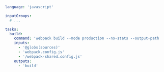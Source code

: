 ```yaml title="<project>/moon.yml" {10}
language: 'javascript'

inputGroups:
  # ...

tasks:
  build:
    command: 'webpack build --mode production --no-stats --output-path @out(0)'
    inputs:
      - '@globs(sources)'
      - 'webpack.config.js'
      - '/webpack-shared.config.js'
    outputs:
      - 'build'
```
